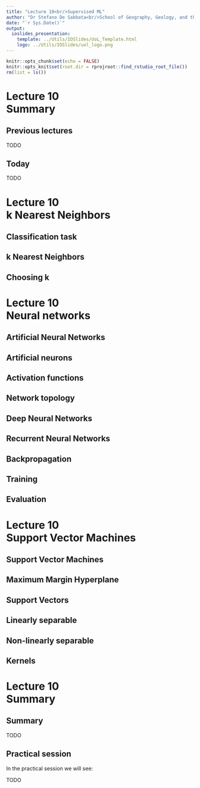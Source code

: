 ```yaml
---
title: "Lecture 10<br/>Supervised ML"
author: "Dr Stefano De Sabbata<br/>School of Geography, Geology, and the Env.<br/><a href=\"mailto:s.desabbata@le.ac.uk\">s.desabbata&commat;le.ac.uk</a> &vert; <a href=\"https://twitter.com/maps4thought\">&commat;maps4thought</a><br/><a href=\"https://github.com/sdesabbata/GY7702\">github.com/sdesabbata/GY7702</a> licensed under <a href=\"https://www.gnu.org/licenses/gpl-3.0.html\">GNU GPL v3.0</a>"
date: "`r Sys.Date()`"
output:
  ioslides_presentation:
    template: ../Utils/IOSlides/UoL_Template.html
    logo: ../Utils/IOSlides/uol_logo.png
---
```


```r
knitr::opts_chunk$set(echo = FALSE)
knitr::opts_knit$set(root.dir = rprojroot::find_rstudio_root_file())
rm(list = ls())
```



# Lecture 10<br/>Summary



## Previous lectures

TODO



## Today

TODO



# Lecture 10<br/>k Nearest Neighbors



## Classification task



## k Nearest Neighbors



## Choosing k



# Lecture 10<br/>Neural networks



## Artificial Neural Networks



## Artificial neurons

<!--
Note from Machine Learning with R: Expert techniques for predictive modeling by Brett Lantz, Packt Publishing, 2019
- An activation function, which transforms a neuron's combined input signals into a single output signal to be broadcasted further in the network
- A network topology (or architecture), which describes the number of neurons in the model as well as the number of layers and manner in which they are connected
- The training algorithm that specifies how connection weights are set in order to inhibit or excite neurons in proportion to the input signal
-->




## Activation functions



## Network topology



## Deep Neural Networks



## Recurrent Neural Networks



## Backpropagation



## Training



## Evaluation




# Lecture 10<br/>Support Vector Machines



## Support Vector Machines

<!--
Note from Machine Learning with R: Expert techniques for predictive modeling by Brett Lantz, Packt Publishing, 2019
the SVM learning combines aspects of both the instance-based nearest neighbor learning presented in Chapter 3, Lazy Learning – Classification Using Nearest Neighbors, and the linear regression modeling described in Chapter 6, Forecasting Numeric Data – Regression Methods. 
-->


## Maximum Margin Hyperplane



## Support Vectors



## Linearly separable



## Non-linearly separable



## Kernels



# Lecture 10<br/>Summary



## Summary

TODO



## Practical session

In the practical session we will see:

TODO